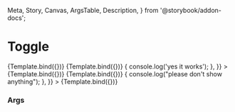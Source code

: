   Meta,
  Story,
  Canvas,
  ArgsTable,
  Description,
} from '@storybook/addon-docs';

# Toggle

<Meta title="Cobalt/Toggle" component={Toggle} />


<Canvas>
  <Story
    name="Default"
    args={{
      children: 'Default',
    }}
  >
    {Template.bind({})}
  </Story>
  <Story
    name="Custom"
    args={{
      children: 'Custom',
      styles: {
        switchBox:
          'bg-gradient-to-r from-sky-500/30 to-sky-500/30 ui-checked:from-sky-500 ui-checked:to-indigo-500',
        text: 'uppercase bg-clip-text text-transparent bg-gradient-to-r from-sky-500 to-indigo-500',
      },
    }}
  >
    {Template.bind({})}
  </Story>
  <Story
    name="Checked"
    args={{
      children: 'Checked',
      defaultChecked: true,
      onChange: () => {
        console.log('yes it works');
      },
    }}
  >
    {Template.bind({})}
  </Story>
  <Story
    name="Disabled Unchecked"
    args={{
      children: 'Disabled Unchecked',
      disabled: true,
    }}
  >
    {Template.bind({})}
  </Story>
  <Story
    name="Disabled Checked"
    args={{
      children: 'Disabled Checked',
      defaultChecked: true,
      disabled: true,
      onChange: () => {
        console.log("please don't show anything");
      },
    }}
  >
    {Template.bind({})}
  </Story>
</Canvas>

### Args

<Description of={Toggle} />
<ArgsTable of={Toggle} />
